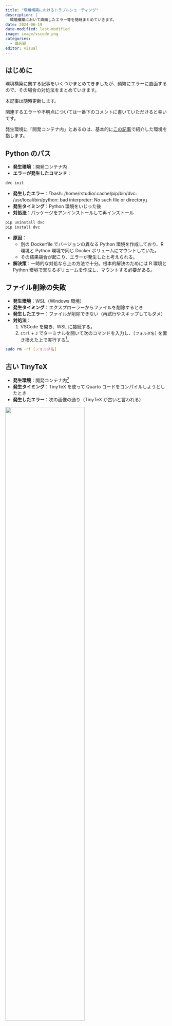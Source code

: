 ```yaml
---
title: "環境構築におけるトラブルシューティング"
description: |
  環境構築において直面したエラー等を随時まとめていきます。
date: 2024-06-19
date-modified: last-modified
image: image/vscode.png
categories: 
  - 備忘録
editor: visual
---
```


## はじめに

環境構築に関する記事をいくつかまとめてきましたが、頻繁にエラーに直面するので、その場合の対処法をまとめていきます。

本記事は随時更新します。

関連するエラーや不明点については一番下のコメントに書いていただけると幸いです。

発生環境に「開発コンテナ内」とあるのは、基本的に[この記事](../240504_container/index.html)で紹介した環境を指します。

## Python のパス

-   **発生環境**：開発コンテナ内
-   **エラーが発生したコマンド**：

``` .sh
dvc init
```

-   **発生したエラー**：「bash: /home/rstudio/.cache/pip/bin/dvc: /usr/local/bin/python: bad interpreter: No such file or directory」
-   **発生タイミング**：Python 環境をいじった後
-   **対処法**：パッケージをアンインストールして再インストール

``` .sh
pip uninstall dvc
pip install dvc
```

-   **原因**：
    -   別の Dockerfile でバージョンの異なる Python 環境を作成しており、R 環境と Python 環境で同じ Docker ボリュームにマウントしていた。
    -   その結果競合が起こり、エラーが発生したと考えられる。
-   **解決策**：一時的な対処なら上の方法で十分。根本的解決のためには R 環境と Python 環境で異なるボリュームを作成し、マウントする必要がある。

## ファイル削除の失敗

-   **発生環境**：WSL（Windows 環境）
-   **発生タイミング**：エクスプローラーからファイルを削除するとき
-   **発生したエラー**：ファイルが削除できない（再試行やスキップしてもダメ）
-   **対処法**：
    1.  VSCode を開き、WSL に接続する。
    2.  `Ctrl` + `J` でターミナルを開いて次のコマンドを入力し、`[フォルダ名]` を置き換えた上で実行する[^1]。

[^1]: `\\wsl.localhost\Ubuntu\home\user` 下にファイルがあると仮定している。フォルダのパスが異なる場合は、`cd [your_path]` でディレクトリを変更したうえで実行する。もしくは `[フォルダ名]` にパス含めて入力する

``` .sh
sudo rm -rf [フォルダ名]
```

## 古い TinyTeX

-   **発生環境**：開発コンテナ内[^2]
-   **発生タイミング**：TinyTeX を使って Quarto コードをコンパイルしようとしたとき
-   **発生したエラー**：次の画像の通り（TinyTeX が古いと言われる）

[^2]: [この記事](../240504_container/index.html)で紹介した `TinyTeX` ボリュームを使用。

![](image/old_tinytex.png){fig-align="center" width="70%"}

-   **対処法**：
    1.  TinyTeX をアンインストール
    2.  TinyTeX を再インストール[^3]

[^3]: `tinytex::reinstall_tinytex()` でもいけるのかもしれないけど、途中でエラーが出たので手順を踏むことにしました。

``` .r
tinytex::uninstall_tinytex()
tinytex::install_tinytex(dir = "/home/rstudio/.TinyTeX", force = TRUE)
```

## VSCode で WSL が起動しない

-   **発生環境**：Windows 11
-   **発生タイミング**：VSCode で WSL を起動しようとしたとき
-   **発生したエラー**：「VS Code Server for WSL closed unexpectedly」という表示と、「/node: not found」で終わるエラーが出力される。
-   **対処法**：vscode-server の再インストール
    -   以下のコードを Ubuntu のターミナルで実行してください。

``` .sh
rm -rf ~/.vscode-server
```

## DVCでプッシュできない

### Part 1

-   **発生環境**：開発コンテナ内
-   **発生タイミング**：`dvc push`を打ったとき
-   **発生したエラー**：以下の通り

``` bash
ERROR: unexpected error - Failed to authenticate GDrive: Access token refresh failed: invalid_grant: Bad Request
```

![](image/dvc-gdrive-error.png){fig-align="center" width="80%"}

-   **対処法**：VSCode（開発コンテナ）のターミナルで次のコマンドを打って再度プッシュ

``` .bash
dvc remote modify myremote --local \
      gdrive_user_credentials_file ~/.cache/myremote-credentials.json
```

### Part 2

-   **発生環境**：開発コンテナ内
-   **発生タイミング**：`dvc push`を打ったとき
-   **発生したエラー**：以下の通り
    -   トークンが切れているらしいです。

``` bash
ERROR: unexpected error - Failed to authenticate GDrive: Access token refresh failed: invalid_grant: Token has been expired or revoked.
```

-   **対処法**：VSCode（開発コンテナ）のターミナルで次のコマンドを打って再度プッシュ

``` .bash
rm /home/rstudio/.cache/myremote-credentials.json
dvc remote modify myremote --local \
      gdrive_user_credentials_file ~/.cache/myremote-credentials.json
```
